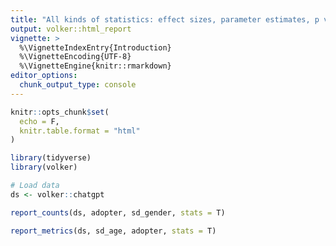 ```yaml
---
title: "All kinds of statistics: effect sizes, parameter estimates, p values"
output: volker::html_report
vignette: >
  %\VignetteIndexEntry{Introduction}
  %\VignetteEncoding{UTF-8}
  %\VignetteEngine{knitr::rmarkdown}
editor_options: 
  chunk_output_type: console
---
```


```r
knitr::opts_chunk$set(
  echo = F,
  knitr.table.format = "html"
)

library(tidyverse)
library(volker)
```

```r

# Load data 
ds <- volker::chatgpt
```

```r

report_counts(ds, adopter, sd_gender, stats = T)

report_metrics(ds, sd_age, adopter, stats = T)

```
